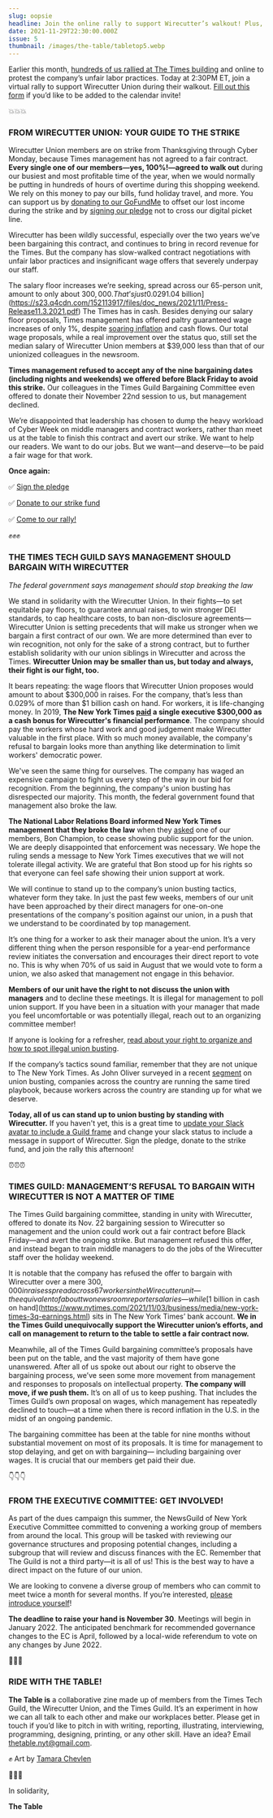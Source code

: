 ```yaml
---
slug: oopsie
headline: Join the online rally to support Wirecutter’s walkout! Plus, an update on company’s illegal anti-union tactics.
date: 2021-11-29T22:30:00.000Z
issue: 5
thumbnail: /images/the-table/tabletop5.webp
---
```


<FullBleedImage alt="An image of a set table with a roast turkey and side dishes, with the words Happy Strikesgiving superimposed." src="/images/the-table/tabletop5.webp" title="Happy Strikesgiving!" />

Earlier this month, [hundreds of us rallied at The Times building](https://twitter.com/greenhousenyt/status/1460683305188274177) and online to protest the company’s unfair labor practices. Today at 2:30PM ET, join a virtual rally to support Wirecutter Union during their walkout. [Fill out this form](https://docs.google.com/forms/d/e/1FAIpQLSf_TwV_hAw4B_6y8zmPQqWgW65h3zYX9_l5lEEDSHgoANvd6Q/viewform) if you’d like to be added to the calendar invite!

<CenteredContent>💥💥💥</CenteredContent>

### FROM WIRECUTTER UNION: YOUR GUIDE TO THE STRIKE

<FullBleedImage alt="Lightning striking a wirecutter tool, reading 'Wirecutter on strike!'" src="/images/the-table/11-29-wc-strike-flier.webp" title="Support the workers: Don't shop through Wirecutter from November 25-29" />

Wirecutter Union members are on strike from Thanksgiving through Cyber Monday, because Times management has not agreed to a fair contract. **Every single one of our members—yes, 100%!—agreed to walk out** during our busiest and most profitable time of the year, when we would normally be putting in hundreds of hours of overtime during this shopping weekend. We rely on this money to pay our bills, fund holiday travel, and more. You can support us by [donating to our GoFundMe](https://www.gofundme.com/f/support-striking-wirecutter-union-members?member=15429375) to offset our lost income during the strike and by [signing our pledge](https://www.wirecutterunion.com/support-us/) not to cross our digital picket line.

Wirecutter has been wildly successful, especially over the two years we’ve been bargaining this contract, and continues to bring in record revenue for the Times. But the company has slow-walked contract negotiations with unfair labor practices and insignificant wage offers that severely underpay our staff. 

The salary floor increases we’re seeking, spread across our 65-person unit, amount to only about $300,000. That’s just 0.029% of the [$1.04 billion](https://s23.q4cdn.com/152113917/files/doc_news/2021/11/Press-Release11.3.2021.pdf) The Times has in cash. Besides denying our salary floor proposals, Times management has offered paltry guaranteed wage increases of only 1%, despite [soaring inflation](https://www.nytimes.com/2021/11/10/business/economy/consumer-price-inflation-october.html) and cash flows. Our total wage proposals, while a real improvement over the status quo, still set the median salary of Wirecutter Union members at $39,000 less than that of our unionized colleagues in the newsroom.

**Times management refused to accept any of the nine bargaining dates (including nights and weekends) we offered before Black Friday to avoid this strike.** Our colleagues in the Times Guild Bargaining Committee even offered to donate their November 22nd session to us, but management declined.

We’re disappointed that leadership has chosen to dump the heavy workload of Cyber Week on middle managers and contract workers, rather than meet us at the table to finish this contract and avert our strike. We want to help our readers. We want to do our jobs. But we want—and deserve—to be paid a fair wage for that work. 

**Once again:**

✅ [Sign the pledge](https://www.wirecutterunion.com/support-us/)

✅ [Donate to our strike fund](https://www.gofundme.com/f/support-striking-wirecutter-union-members?member=15429375)

✅ [Come to our rally!](https://docs.google.com/forms/d/e/1FAIpQLSf_TwV_hAw4B_6y8zmPQqWgW65h3zYX9_l5lEEDSHgoANvd6Q/viewform)

<CenteredContent>✊✊✊</CenteredContent>

### THE TIMES TECH GUILD SAYS MANAGEMENT SHOULD BARGAIN WITH WIRECUTTER

*The federal government says management should stop breaking the law*

We stand in solidarity with the Wirecutter Union. In their fights—to set equitable pay floors, to guarantee annual raises, to win stronger DEI standards, to cap healthcare costs, to ban non-disclosure agreements—Wirecutter Union is setting precedents that will make us stronger when we bargain a first contract of our own. We are more determined than ever to win recognition, not only for the sake of a strong contract, but to further establish solidarity with our union siblings in Wirecutter and across the Times. **Wirecutter Union may be smaller than us, but today and always, their fight is our fight, too.**

It bears repeating: the wage floors that Wirecutter Union proposes would amount to about $300,000 in raises. For the company, that’s less than 0.029% of more than $1 billion cash on hand. For workers, it is life-changing money. In 2019, **The New York Times [paid](https://nytco-assets.nytimes.com/2020/05/2019-Proxy-Statement-1.pdf) a single executive $300,000 as a cash bonus for Wirecutter's financial performance**. The company should pay the workers whose hard work and good judgement make Wirecutter valuable in the first place. With so much money available, the company's refusal to bargain looks more than anything like determination to limit workers' democratic power.

We've seen the same thing for ourselves. The company has waged an expensive campaign to fight us every step of the way in our bid for recognition. From the beginning, the company's union busting has disrespected our majority. This month, the federal government found that management also broke the law.

**The National Labor Relations Board informed New York Times management that they broke the law** when they [asked](https://www.bloomberg.com/news/articles/2021-06-08/new-york-times-made-staff-nix-pro-union-slack-images-guild-says) one of our members, Bon Champion, to cease showing public support for the union. We are deeply disappointed that enforcement was necessary. We hope the ruling sends a message to New York Times executives that we will not tolerate illegal activity. We are grateful that Bon stood up for his rights so that everyone can feel safe showing their union support at work.

We will continue to stand up to the company’s union busting tactics, whatever form they take. In just the past few weeks, members of our unit have been approached by their direct managers for one-on-one presentations of the company's position against our union, in a push that we understand to be coordinated by top management. 

It’s one thing for a worker to ask their manager about the union. It’s a very different thing when the person responsible for a year-end performance review initiates the conversation and encourages their direct report to vote no. This is why when 70% of us said in August that we would vote to form a union, we also asked that management not engage in this behavior. 

**Members of our unit have the right to not discuss the union with managers** and to decline these meetings. It is illegal for management to poll union support. If you have been in a situation with your manager that made you feel uncomfortable or was potentially illegal, reach out to an organizing committee member!

If anyone is looking for a refresher, [read about your right to organize and how to spot illegal union busting](https://drive.google.com/file/d/1qXLzvwBgE9uwmZecX7-3JpAB7xe-mpQo/view?usp=drivesdk).

If the company’s tactics sound familiar, remember that they are not unique to The New York Times. As John Oliver surveyed in a recent [segment](https://www.youtube.com/watch?v=Gk8dUXRpoy8) on union busting, companies across the country are running the same tired playbook, because workers across the country are standing up for what we deserve.

**Today, all of us can stand up to union busting by standing with Wirecutter.** If you haven't yet, this is a great time to [update your Slack avatar to include a Guild frame](http://guild-avatar.surge.sh/) and change your slack status to include a message in support of Wirecutter. Sign the pledge, donate to the strike fund, and join the rally this afternoon!

<CenteredContent>⏰⏰⏰</CenteredContent>

### TIMES GUILD: MANAGEMENT’S REFUSAL TO BARGAIN WITH WIRECUTTER IS NOT A MATTER OF TIME

The Times Guild bargaining committee, standing in unity with Wirecutter, offered to donate its Nov. 22 bargaining session to Wirecutter so management and the union could work out a fair contract before Black Friday—and avert the ongoing strike. But management refused this offer, and instead began to train middle managers to do the jobs of the Wirecutter staff over the holiday weekend.

It is notable that the company has refused the offer to bargain with Wirecutter over a mere $300,000 in raises spread across 67 workers in the Wirecutter unit—the equivalent of about two newsroom reporter salaries—while [$1 billion in cash on hand](https://www.nytimes.com/2021/11/03/business/media/new-york-times-3q-earnings.html) sits in The New York Times’ bank account. **We in the Times Guild unequivocally support the Wirecutter union’s efforts, and call on management to return to the table to settle a fair contract now.**

Meanwhile, all of the Times Guild bargaining committee’s proposals have been put on the table, and the vast majority of them have gone unanswered. After all of us spoke out about our right to observe the bargaining process, we’ve seen some more movement from management and responses to proposals on intellectual property. **The company will move, if we push them.** It’s on all of us to keep pushing. That includes the Times Guild’s own proposal on wages, which management has repeatedly declined to touch—at a time when there is record inflation in the U.S. in the midst of an ongoing pandemic.

The bargaining committee has been at the table for nine months without substantial movement on most of its proposals. It is time for management to stop delaying, and get on with bargaining— including bargaining over wages. It is crucial that our members get paid their due.

<CenteredContent>👇👇👇</CenteredContent>

### FROM THE EXECUTIVE COMMITTEE: GET INVOLVED!

As part of the dues campaign this summer, the NewsGuild of New York Executive Committee committed to convening a working group of members from around the local. This group will be tasked with reviewing our governance structures and proposing potential changes, including a subgroup that will review and discuss finances with the EC. Remember that The Guild is not a third party—it is all of us! This is the best way to have a direct impact on the future of our union.

We are looking to convene a diverse group of members who can commit to meet twice a month for several months. If you’re interested, [please introduce yourself](https://nyguild.us15.list-manage.com/track/click?u=424ca69b0f8815861592760f3&id=d7bb09d252&e=7c17f083ef)! 

**The deadline to raise your hand is November 30**. Meetings will begin in January 2022. The anticipated benchmark for recommended governance changes to the EC is April, followed by a local-wide referendum to vote on any changes by June 2022.

<CenteredContent>🐴🐴🐴</CenteredContent>

### RIDE WITH THE TABLE!

**The Table is** a collaborative zine made up of members from the Times Tech Guild, the Wirecutter Union, and the Times Guild. It’s an experiment in how we can all talk to each other and make our workplaces better. Please get in touch if you’d like to pitch in with writing, reporting, illustrating, interviewing, programming, designing, printing, or any other skill. Have an idea? Email [thetable.nyt@gmail.com](mailto:thetable.nyt@gmail.com).

<FullBleedImage alt="A person wearing a wirecutter logo tanktop and 'Top Pick' blue ballcap holding their left fist up in solidarity" src="/images/the-table/WCUArt.webp"/>

✊ Art by [Tamara Chevlen](https://twitter.com/ChevlenTamara/status/1463262616252522501)

<CenteredContent>💙💙💙</CenteredContent>

In solidarity, 

**The Table**
